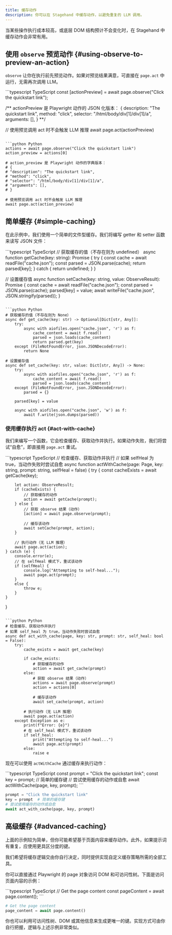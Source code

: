 ```yaml
---
title: 缓存动作
description: 你可以在 Stagehand 中缓存动作，以避免重复的 LLM 调用。
---
```


当某些操作执行成本较高，或底层 DOM 结构预计不会变化时，在 Stagehand 中缓存动作会非常有用。

## 使用 `observe` 预览动作 {#using-observe-to-preview-an-action}

`observe` 让你在执行前先预览动作。如果对预览结果满意，可直接在 `page.act` 中运行，无需再次调用 LLM。

<CodeGroup>
  ```typescript TypeScript
  const [actionPreview] = await page.observe("Click the quickstart link");

  /** actionPreview 是 Playwright 动作的 JSON 化版本：
  {
  	description: "The quickstart link",
  	method: "click",
  	selector: "/html/body/div[1]/div[1]/a",
  	arguments: [],
  }
  **/

  // 使用预览调用 act 时不会触发 LLM 推理
  await page.act(actionPreview)
  ```

  ```python Python
  actions = await page.observe("Click the quickstart link")
  action_preview = actions[0]

  # action_preview 是 Playwright 动作的字典版本：
  # {
  #	"description": "The quickstart link",
  #	"method": "click",
  #	"selector": "/html/body/div[1]/div[1]/a",
  #	"arguments": [],
  # }

  # 使用预览调用 act 时不会触发 LLM 推理
  await page.act(action_preview)
  ```
</CodeGroup>

## 简单缓存 {#simple-caching}

在此示例中，我们使用一个简单的文件型缓存。我们将编写 getter 和 setter 函数来读写 JSON 文件：

<CodeGroup>
  ```typescript TypeScript
  // 获取缓存的值（不存在则为 undefined）
  async function getCache(key: string): Promise<ObserveResult | undefined> {
    try {
      const cache = await readFile("cache.json");
      const parsed = JSON.parse(cache);
      return parsed[key];
    } catch {
      return undefined;
    }
  }

  // 设置缓存值
  async function setCache(key: string, value: ObserveResult): Promise<void> {
    const cache = await readFile("cache.json");
    const parsed = JSON.parse(cache);
    parsed[key] = value;
    await writeFile("cache.json", JSON.stringify(parsed));
  }
  ```

  ```python Python
  # 获取缓存的值（不存在则为 None）
  async def get_cache(key: str) -> Optional[Dict[str, Any]]:
      try:
          async with aiofiles.open("cache.json", 'r') as f:
              cache_content = await f.read()
              parsed = json.loads(cache_content)
              return parsed.get(key)
      except (FileNotFoundError, json.JSONDecodeError):
          return None

  # 设置缓存值
  async def set_cache(key: str, value: Dict[str, Any]) -> None:
      try:
          async with aiofiles.open("cache.json", 'r') as f:
              cache_content = await f.read()
              parsed = json.loads(cache_content)
      except (FileNotFoundError, json.JSONDecodeError):
          parsed = {}
      
      parsed[key] = value
      
      async with aiofiles.open("cache.json", 'w') as f:
          await f.write(json.dumps(parsed))
  ```
</CodeGroup>

### 使用缓存执行 act {#act-with-cache}

我们来编写一个函数，它会检查缓存、获取动作并执行。如果动作失败，我们将尝试“自愈”，即直接用 `page.act` 重试。

<CodeGroup>
  ```typescript TypeScript
  // 检查缓存、获取动作并执行
  // 如果 selfHeal 为 true，当动作失败时尝试自愈
  async function actWithCache(page: Page, key: string, prompt: string, selfHeal = false) {
  	try {
  		const cacheExists = await getCache(key);

  		let action: ObserveResult;
  		if (cacheExists) {
  			// 获取缓存的动作
  			action = await getCache(prompt);
  		} else {
  			// 获取 observe 结果（动作）
  			[action] = await page.observe(prompt);

  			// 缓存该动作
  			await setCache(prompt, action);
  		}

  		// 执行动作（无 LLM 推理）
  		await page.act(action);
  	} catch (e) {
  		console.error(e);
  		// 在 selfHeal 模式下，重试该动作
  		if (selfHeal) {
  			console.log("Attempting to self-heal...");
  			await page.act(prompt);
  		}
  		else {
  			throw e;
  		}
  	}
  }
  ```

  ```python Python
  # 检查缓存、获取动作并执行
  # 如果 self_heal 为 true，当动作失败时尝试自愈
  async def act_with_cache(page, key: str, prompt: str, self_heal: bool = False):
      try:
          cache_exists = await get_cache(key)

          if cache_exists:
              # 获取缓存的动作
              action = await get_cache(prompt)
          else:
              # 获取 observe 结果（动作）
              actions = await page.observe(prompt)
              action = actions[0]

              # 缓存该动作
              await set_cache(prompt, action)

          # 执行动作（无 LLM 推理）
          await page.act(action)
      except Exception as e:
          print(f"Error: {e}")
          # 在 self_heal 模式下，重试该动作
          if self_heal:
              print("Attempting to self-heal...")
              await page.act(prompt)
          else:
              raise e
  ```
</CodeGroup>

现在可以使用 `actWithCache` 通过缓存来执行动作：

<CodeGroup>
  ```typescript TypeScript
  const prompt = "Click the quickstart link";
  const key = prompt; // 简单的缓存键
  // 尝试使用缓存的动作或自愈
  await actWithCache(page, key, prompt);
  ```

  ```python Python
  prompt = "Click the quickstart link"
  key = prompt  # 简单的缓存键
  # 尝试使用缓存的动作或自愈
  await act_with_cache(page, key, prompt)
  ```
</CodeGroup>

## 高级缓存 {#advanced-caching}

上面的示例较为简单，但你可能希望基于页面内容来缓存动作。此外，如果提示词有重复，应使用更具区分度的键。

我们希望将缓存逻辑交由你自行决定，同时提供实现自定义缓存策略所需的全部工具。

你可以直接通过 Playwright 的 page 对象访问 DOM 和可访问性树。下面是访问页面内容的示例：

<CodeGroup>
  ```typescript TypeScript
  // Get the page content
  const pageContent = await page.content();
  ```

  ```python Python
  # Get the page content
  page_content = await page.content()
  ```
</CodeGroup>

你也可以利用可访问性树、DOM 或其他信息来生成更唯一的键。实现方式可由你自行把握，逻辑与上述示例非常类似。